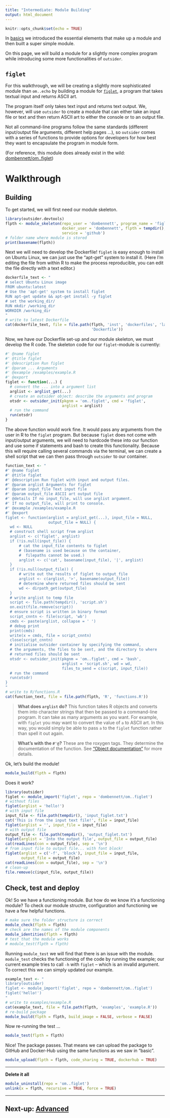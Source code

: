 ```yaml
---
title: "Intermediate: Module Building"
output: html_document
---
```


```r
knitr::opts_chunk$set(echo = TRUE)
```

In [basics](https://antonellilab.github.io/outsider.devtools/articles/intermediate.html)
we introduced the essential elements that make up a module and then built a
super simple module.

On this page, we will build a module for a slightly more complex program while
introducing some more functionalities of `outsider`.

## `figlet`

For this walkthrough, we will be creating a slightly more sophisticated module
than `om..echo` by building a module for [`figlet`](http://www.figlet.org/),
a program that takes textual input and returns ASCII art.

The program itself only takes text input and returns text output. We, however,
will use `outsider` to create a module that can either take an input file or
text and then return ASCII art to either the console or to an output file.

Not all command-line programs follow the same standards (different input/output
file arguments, different help pages ...), so `outsider` comes with a series of
functions to provide options for developers for how best they want to
encapsulate the program in module form.

(For reference, this module does already exist in the wild:
[dombennett/om..figlet](https://github.com/DomBennett/om..figlet))

# Walkthrough

## Building

To get started, we will first need our module skeleton.

```r
library(outsider.devtools)
flpth <- module_skeleton(repo_user = 'dombennett', program_name = 'figlet',
                         docker_user = 'dombennett', flpth = tempdir(),
                         service = 'github')
# folder name where module is stored
print(basename(flpth))
```

Next we will need to develop the Dockerfile! `figlet` is easy enough to install
on Ubuntu Linux, we can just use the "apt-get" system to install it. (Here I'm
editing the file from within R to make the process reproducible, you can edit
the file directly with a text editor.)

```r
dockerfile_text <- "
# select Ubuntu Linux image
FROM ubuntu:latest
# Use the 'apt-get' system to install figlet
RUN apt-get update && apt-get install -y figlet
# set the working_dir/
RUN mkdir /working_dir
WORKDIR /working_dir
"
# write to latest Dockerfile
cat(dockerfile_text, file = file.path(flpth, 'inst', 'dockerfiles', 'latest',
                                      'Dockerfile'))
```

Now, we have our Dockerfile set-up and our module skeleton, we must develop the
R code. The skeleton code for our `figlet`-module is currently:

```r
#' @name figlet
#' @title figlet
#' @description Run figlet
#' @param ... Arguments
#' @example /examples/example.R
#' @export
figlet <- function(...) {
  # convert the ... into a argument list
  arglist <- arglist_get(...)
  # create an outsider object: describe the arguments and program
  otsdr <- outsider_init(pkgnm = 'om..figlet', cmd = 'figlet',
                         arglist = arglist)
  # run the command
  run(otsdr)
}
```

The above function would work fine. It would pass any arguments from the user
in R to the `figlet` program. But because `figlet` does not come with input/output arguments, we will need to hardcode these into our function and
use some if statements and bash to create this functionality. Because this will
require calling several commands via the terminal, we can create a shell script
that we can then pass through `outsider` to our container.

```r
function_text <- "
#' @name figlet
#' @title figlet
#' @description Run figlet with input and output files.
#' @param arglist Arguments for figlet
#' @param input_file Text input file
#' @param output_file ASCII art output file
#' @details If no input_file, will use arglist argument.
#' If no output_file, will print to console.
#' @example /examples/example.R
#' @export
figlet <- function(arglist = arglist_get(...), input_file = NULL,
                   output_file = NULL) {
  wd <- NULL
  # construct shell script from arglist
  arglist <- c('figlet', arglist)
  if (!is.null(input_file)) {
      # cat the input_file contents to figlet
      # (basename is used because on the container,
      #  filepaths cannot be used.)
      arglist <- c('cat', basename(input_file), '|', arglist)
  }
  if (!is.null(output_file)) {
      # write out the results of figlet to output_file
      arglist <- c(arglist, '>', basename(output_file))
      # determine where returned files should be sent
      wd <- dirpath_get(output_file)
  }
  # write arglist to temp file
  script <- file.path(tempdir(), 'script.sh')
  on.exit(file.remove(script))
  # ensure script is written in binary format
  script_cnntn <- file(script, 'wb')
  cmds <- paste(arglist, collapse = ' ')
  # debug print
  print(cmds)
  write(x = cmds, file = script_cnntn)
  close(script_cnntn)
  # initialise outsider container by specifying the command,
  # the arguments, the files to be sent, and the directory to where
  # returned files should be sent
  otsdr <- outsider_init(pkgnm = 'om..figlet', cmd = 'bash',
                         arglist = 'script.sh', wd = wd,
                         files_to_send = c(script, input_file))
  # run the command
  run(otsdr)
}
"
# write to R/functions.R
cat(function_text, file = file.path(flpth, 'R', 'functions.R'))
```

> **What does `arglist` do?** This function takes R objects and converts them
into character strings that then be passed to a command-line program. It can
take as many arguments as you want. For example, with `figlet` you may want to
convert the value of `a` to ASCII art. In this way, you would simply be able to
pass `a` to the `figlet` function rather than spell it out again.

> **What's with the `#'@`?** These are the roxygen tags. They determine the
documentation of the function. See
["Object documentation"](http://r-pkgs.had.co.nz/man.html) for more details.

Ok, let's build the module!

```r
module_build(flpth = flpth)
```

Does it work?

```r
library(outsider)
figlet <- module_import('figlet', repo = 'dombennett/om..figlet')
# without files
figlet(arglist = 'hello!')
# with input file
input_file <- file.path(tempdir(), 'input_figlet.txt')
cat('This is from the input text file!', file = input_file)
figlet(arglist = '', input_file = input_file)
# with output file
output_file <- file.path(tempdir(), 'output_figlet.txt')
figlet(arglist = 'Into the output file', output_file = output_file)
cat(readLines(con = output_file), sep = '\n')
# from input file to output file... with font block!
figlet(arglist = c('-f', 'block'), input_file = input_file,
       output_file = output_file)
cat(readLines(con = output_file), sep = '\n')
# clean-up
file.remove(c(input_file, output_file))
```

## Check, test and deploy

Ok! So we have a functioning module. But how do we know it's a functioning
module? To check our module structre, configuration and functioning we have a 
few helpful functions.

```r
# make sure the folder structure is correct
module_check(flpth = flpth)
# check are the names of the module components
module_identities(flpth = flpth)
# test that the module works
# module_test(flpth = flpth)
```

Running `module_test` we will find that there is an issue with the module.
`module_test` checks the functioning of the code by running the example; our
current example tries to call `-h` with `figlet` -- which is
an invalid argument. To correct this we can simply updated our example.

```r
example_text <- "
library(outsider)
figlet <- module_import('figlet', repo = 'dombennett/om..figlet')
figlet('hello!')
"
# write to examples/example.R
cat(example_text, file = file.path(flpth, 'examples', 'example.R'))
# re-build package
module_build(flpth = flpth, build_image = FALSE, verbose = FALSE)
```

Now re-running the test ...

```r
module_test(flpth = flpth)
```


Nice! The package passes. That means we can upload the package to GitHub and
Docker-Hub using the same functions as we saw in "basic".

```R
module_upload(flpth = flpth, code_sharing = TRUE, dockerhub = TRUE)
```

---

**Delete it all**

```r
module_uninstall(repo = 'om..figlet')
unlink(x = flpth, recursive = TRUE, force = TRUE)
```

---

## Next-up: [Advanced](https://antonellilab.github.io/outsider.devtools/articles/advanced.html)


